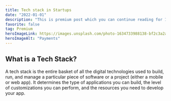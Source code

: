 ```yaml
---
title: Tech stack in Startups
date: "2022-01-01"
description: "This is premium post which you can continue reading for 120 RUB"
favorite: false
tag: Premium
heroImageLink: https://images.unsplash.com/photo-1634733988138-bf2c3a2a13fa?ixlib=rb-1.2.1&ixid=MnwxMjA3fDB8MHxwaG90by1wYWdlfHx8fGVufDB8fHx8&auto=format&fit=crop&w=1470&q=80
heroImageAlt: "Payments"
---
```


## What is a Tech Stack?

A tech stack is the entire basket of all the digital technologies used to build, run, and manage a particular piece of software or a project (either a mobile or web app). It determines the type of applications you can build, the level of customizations you can perform, and the resources you need to develop your app.

<Fade />
<TinkoffPayment amount="120" />
